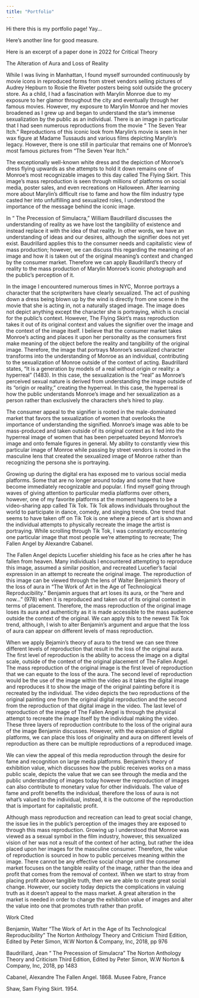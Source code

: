 ```yaml
---
title: "Portfolio"
---
```


Hi there this is my portfolio page! Yay...
  
Here's another line for good measure.

Here is an excerpt of a paper done in 2022 for Critical Theory 

The Alteration of Aura and Loss of Reality 

While I was living in Manhattan, I found myself surrounded continuously by movie icons in reproduced forms from street vendors selling pictures of Audrey Hepburn to Rosie the Riveter posters being sold outside the grocery store. As a child, I had a fascination with Marylin Monroe due to my exposure to her glamor throughout the city and eventually through her famous movies. However, my exposure to Marylin Monroe and her movies broadened as I grew up and began to understand the star’s immense sexualization by the public as an individual. There is an image in particular that I had seen numerous reproductions from the movie “ The Seven Year Itch.” Reproductions of this iconic look from Marylin’s movie is seen in her wax figure at Madame Tussauds and various films depicting Marylin’s legacy. However, there is one still in particular that remains one of Monroe’s most famous pictures from “The Seven Year Itch.”

The exceptionally well-known white dress and the depiction of Monroe’s dress flying upwards as she attempts to hold it down remains one of Monroe’s most recognizable images to this day called The Flying Skirt. This image’s mass reproduction is seen through millions of platforms on social media, poster sales, and even recreations on Halloween. After learning more about Marylin’s difficult rise to fame and how the film industry type casted her into unfulfilling and sexualized roles, I understood the importance of the message behind the iconic image. 

In “ The Precession of Simulacra,” William Baudrillard discusses the understanding of reality as we have lost the tangibility of existence and instead replace it with the idea of that reality. In other words, we have an understanding of ideas and our desires, although the signifier does not yet exist. Baudrillard applies this to the consumer needs and capitalistic view of mass production; however, we can discuss this regarding the meaning of an image and how it is taken out of the original meaning’s context and changed by the consumer market. Therefore we can apply Baudrillard’s theory of reality to the mass production of Marylin Monroe’s iconic photograph and the public’s perception of it.

 In the image I encountered numerous times in NYC, Monroe portrays a character that the scriptwriters have clearly sexualized. The act of pushing down a dress being blown up by the wind is directly from one scene in the movie that she is acting in, not a naturally staged image. The image does not depict anything except the character she is portraying, which is crucial for the public’s context. However, The Flying Skirt’s mass reproduction takes it out of its original context and values the signifier over the image and the context of the image itself. I believe that the consumer market takes Monroe’s acting and places it upon her personality as the consumers first make meaning of the object before the reality and tangibility of the original image. Therefore, the image that portrays Monroe’s sexualized character transforms into the understanding of Monroe as an individual, contributing to the sexualization of Monroe outside of the context of acting. Baudrillard states, “It is a generation by models of a real without origin or reality: a hyperreal” (1483). In this case, the sexualization is the “real” as Monroe’s perceived sexual nature is derived from understanding the image outside of its “origin or reality,” creating the hyperreal. In this case, the hyperreal is how the public understands Monroe’s image and her sexualization as a person rather than exclusively the characters she’s hired to play. 

The consumer appeal to the signifier is rooted in the male-dominated market that favors the sexualization of women that overlooks the importance of understanding the signified. Monroe’s image was able to be mass-produced and taken outside of its original context as it fed into the hyperreal image of women that has been perpetuated beyond Monroe’s image and onto female figures in general. My ability to constantly view this particular image of Monroe while passing by street vendors is rooted in the masculine lens that created the sexualized image of Monroe rather than recognizing the persona she is portraying. 

Growing up during the digital era has exposed me to various social media platforms. Some that are no longer around today and some that have become immediately recognizable and popular. I find myself going through waves of giving attention to particular media platforms over others, however, one of my favorite platforms at the moment happens to be a video-sharing app called Tik Tok. Tik Tok allows individuals throughout the world to participate in dance, comedy, and singing trends. One trend that seems to have taken off on Tik Tok is one where a piece of art is shown and the individual attempts to physically recreate the image the artist is portraying. While scrolling through Tik Tok, I was constantly encountering one particular image that most people we’re attempting to recreate; The Fallen Angel by Alexandre Cabanel. 

The Fallen Angel depicts Lucefier shielding his face as he cries after he has fallen from heaven. Many individuals I encountered attempting to reproduce this image, assumed a similar position, and recreated Lucefier’s facial expression in an attempt to recreate the original image. The reproduction of this image can be viewed through the lens of Walter Benjamin’s theory of the loss of aura in “The Work of Art in the Age of Technological Reproducibility.” Benjamin argues that art loses its aura, or the “here and now…” (978) when it is reproduced and taken out of its original context in terms of placement. Therefore, the mass reproduction of the original image loses its aura and authenticity as it is made accessible to the mass audience outside the context of the original. We can apply this to the newest Tik Tok trend, although, I wish to alter Benjamin’s argument and argue that the loss of aura can appear on different levels of mass reproduction. 

When we apply Bejamin’s theory of aura to the trend we can see three different levels of reproduction that result in the loss of the original aura. The first level of reproduction is the ability to access the image on a digital scale, outside of the context of the original placement of The Fallen Angel. The mass reproduction of the original image is the first level of reproduction that we can equate to the loss of the aura. The second level of reproduction would be the use of the image within the video as it takes the digital image and reproduces it to show the image of the original painting before it is recreated by the individual. The video depicts the two reproductions of the original painting one from the original digital reproduction and the second from the reproduction of that digital image in the video. The last level of reproduction of the image of The Fallen Angel is through the physical attempt to recreate the image itself by the individual making the video. These three layers of reproduction contribute to the loss of the original aura of the image Benjamin discusses. However, with the expansion of digital platforms, we can place this loss of originality and aura on different levels of reproduction as there can be multiple reproductions of a reproduced image. 

We can view the appeal of this media reproduction through the desire for fame and recognition on large media platforms. Benjamin’s theory of exhibition value, which discusses how the public receives works on a mass public scale, depicts the value that we can see through the media and the public understanding of images today however the reproduction of images can also contribute to monetary value for other individuals. The value of fame and profit benefits the individual, therefore the loss of aura is not what’s valued to the individual, instead, it is the outcome of the reproduction that is important for capitalistic profit. 

Although mass reproduction and recreation can lead to great social change, the issue lies in the public’s perception of the images they are exposed to through this mass reproduction. Growing up I understood that Monroe was viewed as a sexual symbol in the film industry, however, this sexualized vision of her was not a result of the context of her acting, but rather the idea placed upon her images for the masculine consumer. Therefore, the value of reproduction is sourced in how to public perceives meaning within the image. There cannot be any effective social change until the consumer market focuses on the tangible reality of the image, rather than the idea and profit that comes from the removal of context. When we start to stray from placing profit above tangible truth, then we are able to create great social change. However, our society today depicts the complications in valuing truth as it doesn’t appeal to the mass market. A great alteration in the market is needed in order to change the exhibition value of images and alter the value into one that promotes truth rather than profit. 




Work Cited 

Benjamin, Walter “The Work of Art in the Age of Its Technological Reproducibility” The Norton Anthology Theory and Criticism Third Edition, Edited by Peter Simon, W.W Norton & Company, Inc, 2018, pp 976 

Baudrillard, Jean “ The Precession of Simulacra” The Norton Anthology Theory and Criticism Third Edition, Edited by Peter Simon, W.W Norton & Company, Inc, 2018, pp 1483

Cabanel, Alexandre The Fallen Angel. 1868. Musee Fabre, France 

Shaw, Sam Flying Skirt. 1954. 
